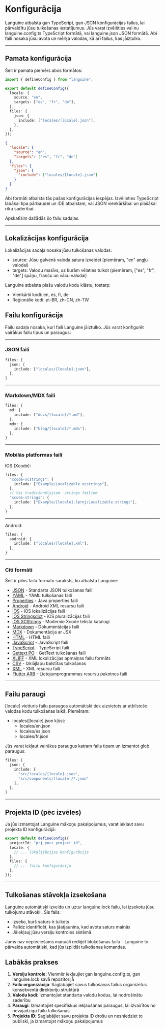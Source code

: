 # Konfigurācija

Languine atbalsta gan TypeScript, gan JSON konfigurācijas failus, lai pārvaldītu jūsu tulkošanas iestatījumus. Jūs varat izvēlēties vai nu languine.config.ts TypeScript formātā, vai languine.json JSON formātā. Abi faili nosaka jūsu avota un mērķa valodas, kā arī failus, kas jāiztulko.

---

## Pamata konfigurācija

Šeit ir pamata piemērs abos formātos:

```typescript title="languine.config.ts"
import { defineConfig } from "languine";

export default defineConfig({
  locale: {
    source: "en",
    targets: ["es", "fr", "de"],
  },
  files: {
    json: {
      include: ["locales/[locale].json"],
    },
  },
});
```

```json title="languine.json"
{
  "locale": {
    "source": "en",
    "targets": ["es", "fr", "de"]
  },
  "files": {
    "json": {
      "include": ["locales/[locale].json"]
    }
  }
}
```

Abi formāti atbalsta tās pašas konfigurācijas iespējas. Izvēlieties TypeScript labākai tipa pārbaudei un IDE atbalstam, vai JSON vienkāršībai un plašākai rīku saderībai.

Apskatīsim dažādās šo failu sadaļas.

---

## Lokalizācijas konfigurācija

Lokalizācijas sadaļa nosaka jūsu tulkošanas valodas:

- source: Jūsu galvenā valoda satura izveidei (piemēram, "en" angļu valodai)
- targets: Valodu masīvs, uz kurām vēlaties tulkot (piemēram, ["es", "fr", "de"] spāņu, franču un vācu valodai)

Languine atbalsta plašu valodu kodu klāstu, tostarp:
- Vienkārši kodi: en, es, fr, de
- Reģionālie kodi: pt-BR, zh-CN, zh-TW

## Failu konfigurācija

Failu sadaļa nosaka, kuri faili Languine jāiztulko. Jūs varat konfigurēt vairākus failu tipus un paraugus:

---

### JSON faili
```typescript
files: {
  json: {
    include: ["locales/[locale].json"],
  },
}
```

---

### Markdown/MDX faili
```typescript
files: {
  md: {
    include: ["docs/[locale]/*.md"],
  },
  mdx: {
    include: ["blog/[locale]/*.mdx"],
  },
}
```

---

### Mobilās platformas faili

IOS (Xcode):
```typescript
files: {
  "xcode-xcstrings": {
    include: ["Example/Localizable.xcstrings"],
  },
  // Vai tradicionālajiem .strings failiem
  "xcode-strings": {
    include: ["Example/[locale].lproj/Localizable.strings"],
  },
}
```

---

Android:
```typescript
files: {
  android: {
    include: ["locales/[locale].xml"],
  },
}
```

---

### Citi formāti

Šeit ir pilns failu formātu saraksts, ko atbalsta Languine:

- [JSON](/docs/json) - Standarta JSON tulkošanas faili
- [YAML](/docs/yaml) - YAML tulkošanas faili
- [Properties](/docs/properties) - Java properties faili
- [Android](/docs/android) - Android XML resursu faili
- [iOS](/docs/ios) - iOS lokalizācijas faili
- [iOS Stringsdict](/docs/xcode-stringsdict) - iOS pluralizācijas faili
- [iOS XCStrings](/docs/xcode-xcstrings) - Modernie Xcode teksta katalogi
- [Markdown](/docs/md) - Dokumentācijas faili
- [MDX](/docs/mdx) - Dokumentācija ar JSX
- [HTML](/docs/html) - HTML faili
- [JavaScript](/docs/js) - JavaScript faili
- [TypeScript](/docs/ts) - TypeScript faili
- [Gettext PO](/docs/po) - GetText tulkošanas faili
- [XLIFF](/docs/xliff) - XML lokalizācijas apmaiņas failu formāts
- [CSV](/docs/csv) - Izklājlapu balstītas tulkošanas
- [XML](/docs/xml) - XML resursu faili
- [Flutter ARB](/docs/arb) - Lietojumprogrammas resursu pakotnes faili

---

## Failu paraugi

[locale] vietturis failu paraugos automātiski tiek aizvietots ar atbilstošo valodas kodu tulkošanas laikā. Piemēram:

- locales/[locale].json kļūst:
  - locales/en.json
  - locales/es.json
  - locales/fr.json

Jūs varat iekļaut vairākus paraugus katram faila tipam un izmantot glob paraugus:
```typescript
files: {
  json: {
    include: [
      "src/locales/[locale].json",
      "src/components/[locale]/*.json"
    ],
  },
}
```

---

## Projekta ID (pēc izvēles)

Ja jūs izmantojat Languine mākoņu pakalpojumus, varat iekļaut savu projekta ID konfigurācijā:

```typescript
export default defineConfig({
  projectId: "prj_your_project_id",
  locale: {
    // ... lokalizācijas konfigurācija
  },
  files: {
    // ... failu konfigurācija
  },
});
```

---

## Tulkošanas stāvokļa izsekošana

Languine automātiski izveido un uztur languine.lock failu, lai izsekotu jūsu tulkojumu stāvokli. Šis fails:

- Izseko, kurš saturs ir tulkots
- Palīdz identificēt, kas jāatjaunina, kad avota saturs mainās
- Jāiekļauj jūsu versiju kontroles sistēmā

Jums nav nepieciešams manuāli rediģēt bloķēšanas failu - Languine to pārvalda automātiski, kad jūs izpildāt tulkošanas komandas.

## Labākās prakses

1. **Versiju kontrole**: Vienmēr iekļaujiet gan languine.config.ts, gan languine.lock savā repozitorijā
2. **Failu organizācija**: Saglabājiet savus tulkošanas failus organizētus konsekventā direktoriju struktūrā
3. **Valodu kodi**: Izmantojiet standarta valodu kodus, lai nodrošinātu saderību
4. **Paraugi**: Izmantojiet specifiskus iekļaušanas paraugus, lai izvairītos no nevajadzīgu failu tulkošanas
5. **Projekta ID**: Saglabājiet savu projekta ID drošu un nesniedziet to publiski, ja izmantojat mākoņu pakalpojumus
